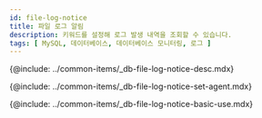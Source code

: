 ```yaml
---
id: file-log-notice
title: 파일 로그 알림
description: 키워드를 설정해 로그 발생 내역을 조회할 수 있습니다.
tags: [ MySQL, 데이터베이스, 데이터베이스 모니터링, 로그 ]
---
```



<Note product='MySQL' link='../mysql-v1/file-log-notice' />

<!-- 개요 -->
{@include: ../common-items/_db-file-log-notice-desc.mdx}

<!-- 사용 설정 안내 -->
{@include: ../common-items/_db-file-log-notice-set-agent.mdx}

<!-- 기본 화면 안내 -->
{@include: ../common-items/_db-file-log-notice-basic-use.mdx}

